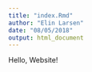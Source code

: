 ```yaml
---
title: "index.Rmd"
author: "Elin Larsen"
date: "08/05/2018"
output: html_document
---
```


Hello, Website!